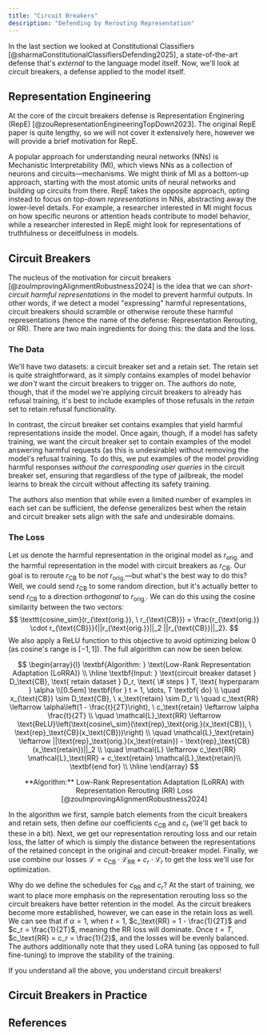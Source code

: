 ```yaml
---
title: "Circuit Breakers"
description: "Defending by Rerouting Representation"
---
```


In the last section we looked at Constitutional Classifiers [@sharmaConstitutionalClassifiersDefending2025], a state-of-the-art defense that's *external* to the language model itself. Now, we'll look at circuit breakers, a defense applied to the model itself.

## Representation Engineering
At the core of the circuit breakers defense is Representation Enginering (RepE) [@zouRepresentationEngineeringTopDown2023]. The original RepE paper is quite lengthy, so we will not cover it extensively here, however we will provide a brief motivation for RepE. 

A popular approach for understanding neural networks (NNs) is Mechanistic Interpretability (MI), which views NNs as a collection of neurons and circuits—mechanisms. We might think of MI as a bottom-up approach, starting with the most atomic units of neural networks and building up circuits from there. RepE takes the opposite approach, opting instead to focus on top-down *representations* in NNs, abstracting away the lower-level details. For example, a researcher interested in MI might focus on how specific neurons or attention heads contribute to model behavior, while a researcher interested in RepE might look for representations of truthfulness or deceitfulness in models.

## Circuit Breakers
The nucleus of the motivation for circuit breakers [@zouImprovingAlignmentRobustness2024] is the idea that we can *short-circuit harmful representations* in the model to prevent harmful outputs. In other words, if we detect a model "expressing" harmful representations, circuit breakers should scramble or otherwise reroute these harmful representations (hence the name of the defense: Representation Rerouting, or RR). There are two main ingredients for doing this: the data and the loss. 

### The Data
We'll have two datasets: a circuit breaker set and a retain set. The retain set is quite straightforward, as it simply contains examples of model behavior we *don't* want the circuit breakers to trigger on. The authors do note, though, that if the model we're applying circuit breakers to already has refusal training, it's best to include examples of those refusals in the *retain* set to retain refusal  functionality. 

In contrast, the circuit breaker set contains examples that yield harmful representations inside the model. Once again, though, if a model has safety training, we want the circuit breaker set to contain examples of the model answering harmful requests (as this is undesirable) without removing the model's refusal training. To do this, we put examples of the model providing harmful responses *without the corresponding user queries* in the circuit breaker set, ensuring that regardless of the type of jailbreak, the model learns to break the circuit without affecting its safety training.

The authors also mention that while even a limited number of examples in each set can be sufficient, the defense generalizes best when the retain and circuit breaker sets align with the safe and undesirable domains.

### The Loss
Let us denote the harmful representation in the original model as $r_{\text{orig.}}$ and the harmful representation in the model with circuit breakers as $r_{\text{CB}}$. Our goal is to reroute $r_{\text{CB}}$ to be *not* $r_{\text{orig.}}$—but what's the best way to do this? Well, we could send $r_{\text{CB}}$ to some random direction, but it's actually better to send $r_{\text{CB}}$ to a direction *orthogonal* to $r_{\text{orig.}}$. We can do this using the cosine similarity between the two vectors:
$$
\texttt{cosine_sim}(r_{\text{orig.}}, \ r_{\text{CB}}) = \frac{r_{\text{orig.}} \cdot r_{\text{CB}}}{||r_{\text{orig.}}||_2 ||r_{\text{CB}}||_2}.
$$
We also apply a ReLU function to this objective to avoid optimizing below 0 (as cosine's range is $[-1, 1]$). The full algorithm can now be seen below.

$$
\begin{array}{l}
\textbf{Algorithm: } \text{Low-Rank Representation Adaptation (LoRRA)} \\
\hline
\textbf{Input: } \text{circuit breaker dataset } D_\text{CB}, \text{ retain dataset } D_r, \text{ \# steps } T, \text{ hyperparam } \alpha \\[0.5em]
\textbf{for } t = 1, \dots, T \textbf{ do} \\
\quad x_{\text{CB}} \sim D_\text{CB}, \ x_\text{retain} \sim D_r \\
\quad c_\text{RR} \leftarrow \alpha\left(1 - \frac{t}{2T}\right), \ c_\text{retain} \leftarrow \alpha \frac{t}{2T} \\
\quad \mathcal{L}_\text{RR} \leftarrow \text{ReLU}\left(\text{cosine\_sim}(\text{rep}_\text{orig.}(x_\text{CB}), \ \text{rep}_\text{CB}(x_\text{CB}))\right) \\
\quad \mathcal{L}_\text{retain} \leftarrow ||\text{rep}_\text{orig.}(x_\text{retain}) - \text{rep}_\text{CB}(x_\text{retain})||_2 \\
\quad \mathcal{L} \leftarrow c_\text{RR} \mathcal{L}_\text{RR} + c_\text{retain} \mathcal{L}_\text{retain}\\
\textbf{end for} \\
\hline
\end{array}
$$

<div align="center">
  **Algorithm:** Low-Rank Representation Adaptation (LoRRA) with Representation Rerouting (RR) Loss [@zouImprovingAlignmentRobustness2024]
</div>

In the algorithm we first, sample batch elements from the cicuit breakers and retain sets, then define our coefficients $c_\text{CB}$ and $c_\text{r}$ (we'll get back to these in a bit). Next, we get our representation rerouting loss and our retain loss, the latter of which is simply the distance between the representations of the retained concept in the original and circuit-breaker model. Finally, we use combine our losses $\mathcal{L} = c_\text{CB} \cdot \mathcal{L}_\text{RR} + c_r \cdot \mathcal{L}_r$ to get the loss we'll use for optimization.

Why do we define the schedules for $c_\text{RR}$ and $c_r$? At the start of training, we want to place more emphasis on the representation rerouting loss so the circuit breakers have better retention in the model. As the circuit breakers become more established, however, we can ease in the retain loss as well. We can see that if $\alpha = 1$, when $t = 1$, $c_\text{RR} = 1 - \frac{1}{2T}$ and $c_r = \frac{1}{2T}$, meaning the RR loss will dominate. Once $t = T$, $c_\text{RR} = c_r = \frac{1}{2}$, and the losses will be evenly balanced. The authors additionally note that they used LoRA tuning (as opposed to full fine-tuning) to improve the stability of the training.

If you understand all the above, you understand circuit breakers!

## Circuit Breakers in Practice



## References

